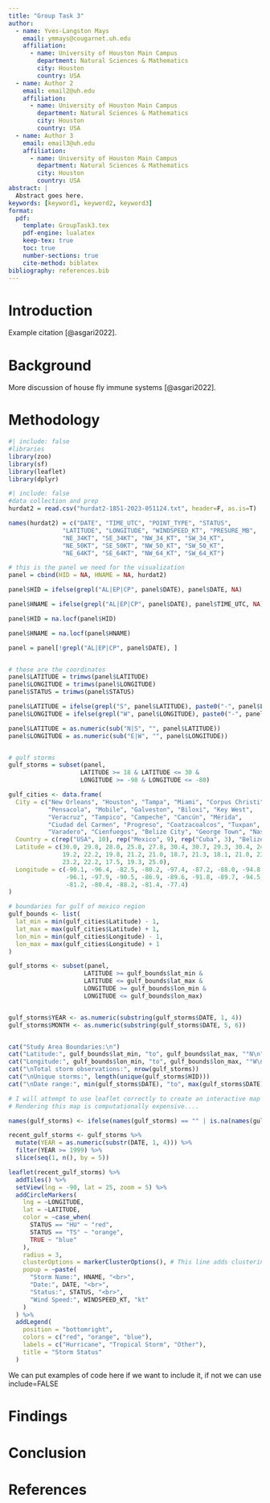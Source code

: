 ```yaml
---
title: "Group Task 3"
author:
  - name: Yves-Langston Mays
    email: ymmays@cougarnet.uh.edu
    affiliation:
      - name: University of Houston Main Campus
        department: Natural Sciences & Mathematics
        city: Houston
        country: USA
  - name: Author 2
    email: email2@uh.edu
    affiliation:
      - name: University of Houston Main Campus
        department: Natural Sciences & Mathematics
        city: Houston
        country: USA
  - name: Author 3
    email: email3@uh.edu
    affiliation:
      - name: University of Houston Main Campus
        department: Natural Sciences & Mathematics
        city: Houston
        country: USA
abstract: |
  Abstract goes here. 
keywords: [keyword1, keyword2, keyword3]
format:
  pdf:
    template: GroupTask3.tex
    pdf-engine: lualatex
    keep-tex: true
    toc: true
    number-sections: true
    cite-method: biblatex
bibliography: references.bib
---
```


\newpage

# Introduction

Example citation [@asgari2022].

\newpage

# Background

More discussion of house fly immune systems [@asgari2022].

\newpage

# Methodology

```r
#| include: false
#libraries
library(zoo)
library(sf)
library(leaflet)
library(dplyr)
```

```r
#| include: false
#data collection and prep
hurdat2 = read.csv("hurdat2-1851-2023-051124.txt", header=F, as.is=T)

names(hurdat2) = c("DATE", "TIME_UTC", "POINT_TYPE", "STATUS", 
               "LATITUDE", "LONGITUDE", "WINDSPEED_KT", "PRESURE_MB", 
               "NE_34KT", "SE_34KT", "NW_34_KT", "SW_34_KT",
               "NE_50KT", "SE_50KT", "NW_50_KT", "SW_50_KT",
               "NE_64KT", "SE_64KT", "NW_64_KT", "SW_64_KT")

# this is the panel we need for the visualization
panel = cbind(HID = NA, HNAME = NA, hurdat2)

panel$HID = ifelse(grepl("AL|EP|CP", panel$DATE), panel$DATE, NA)

panel$HNAME = ifelse(grepl("AL|EP|CP", panel$DATE), panel$TIME_UTC, NA)

panel$HID = na.locf(panel$HID)

panel$HNAME = na.locf(panel$HNAME)

panel = panel[!grepl("AL|EP|CP", panel$DATE), ]


# these are the coordinates
panel$LATITUDE = trimws(panel$LATITUDE)
panel$LONGITUDE = trimws(panel$LONGITUDE)
panel$STATUS = trimws(panel$STATUS)

panel$LATITUDE = ifelse(grepl("S", panel$LATITUDE), paste0("-", panel$LATITUDE), panel$LATITUDE)
panel$LONGITUDE = ifelse(grepl("W", panel$LONGITUDE), paste0("-", panel$LONGITUDE), panel$LONGITUDE)

panel$LATITUDE = as.numeric(sub("N|S", "", panel$LATITUDE))
panel$LONGITUDE = as.numeric(sub("E|W", "", panel$LONGITUDE))


# gulf storms
gulf_storms = subset(panel, 
                    LATITUDE >= 18 & LATITUDE <= 30 & 
                    LONGITUDE >= -98 & LONGITUDE <= -80)

```



```r
gulf_cities <- data.frame(
  City = c("New Orleans", "Houston", "Tampa", "Miami", "Corpus Christi", 
           "Pensacola", "Mobile", "Galveston", "Biloxi", "Key West",
           "Veracruz", "Tampico", "Campeche", "Cancún", "Mérida",
           "Ciudad del Carmen", "Progreso", "Coatzacoalcos", "Tuxpan", "Havana",
           "Varadero", "Cienfuegos", "Belize City", "George Town", "Nassau"),
  Country = c(rep("USA", 10), rep("Mexico", 9), rep("Cuba", 3), "Belize", "Cayman Islands", "Bahamas"),
  Latitude = c(30.0, 29.8, 28.0, 25.8, 27.8, 30.4, 30.7, 29.3, 30.4, 24.6,
               19.2, 22.2, 19.8, 21.2, 21.0, 18.7, 21.3, 18.1, 21.0, 23.1,
               23.2, 22.2, 17.5, 19.3, 25.0),
  Longitude = c(-90.1, -96.4, -82.5, -80.2, -97.4, -87.2, -88.0, -94.8, -88.9, -81.8,
                -96.1, -97.9, -90.5, -86.9, -89.6, -91.8, -89.7, -94.5, -97.4, -82.4,
                -81.2, -80.4, -88.2, -81.4, -77.4)
)

# boundaries for gulf of mexico region
gulf_bounds <- list(
  lat_min = min(gulf_cities$Latitude) - 1,  
  lat_max = max(gulf_cities$Latitude) + 1,
  lon_min = min(gulf_cities$Longitude) - 1,
  lon_max = max(gulf_cities$Longitude) + 1
)

gulf_storms <- subset(panel, 
                     LATITUDE >= gulf_bounds$lat_min & 
                     LATITUDE <= gulf_bounds$lat_max & 
                     LONGITUDE >= gulf_bounds$lon_min & 
                     LONGITUDE <= gulf_bounds$lon_max)


gulf_storms$YEAR <- as.numeric(substring(gulf_storms$DATE, 1, 4))
gulf_storms$MONTH <- as.numeric(substring(gulf_storms$DATE, 5, 6))


cat("Study Area Boundaries:\n")
cat("Latitude:", gulf_bounds$lat_min, "to", gulf_bounds$lat_max, "°N\n")
cat("Longitude:", gulf_bounds$lon_min, "to", gulf_bounds$lon_max, "°W\n")
cat("\nTotal storm observations:", nrow(gulf_storms))
cat("\nUnique storms:", length(unique(gulf_storms$HID)))
cat("\nDate range:", min(gulf_storms$DATE), "to", max(gulf_storms$DATE))

```


```r
# I will attempt to use leaflet correctly to create an interactive map
# Rendering this map is computationally expensive....

names(gulf_storms) <- ifelse(names(gulf_storms) == "" | is.na(names(gulf_storms)), paste0("V", seq_along(names(gulf_storms))), names(gulf_storms))

recent_gulf_storms <- gulf_storms %>%
  mutate(YEAR = as.numeric(substr(DATE, 1, 4))) %>%
  filter(YEAR >= 1999) %>%
  slice(seq(1, n(), by = 5))

leaflet(recent_gulf_storms) %>%
  addTiles() %>%
  setView(lng = -90, lat = 25, zoom = 5) %>%
  addCircleMarkers(
    lng = ~LONGITUDE,
    lat = ~LATITUDE,
    color = ~case_when(
      STATUS == "HU" ~ "red",
      STATUS == "TS" ~ "orange",
      TRUE ~ "blue"
    ),
    radius = 3,
    clusterOptions = markerClusterOptions(), # This line adds clustering to the points
    popup = ~paste(
      "Storm Name:", HNAME, "<br>",
      "Date:", DATE, "<br>",
      "Status:", STATUS, "<br>",
      "Wind Speed:", WINDSPEED_KT, "kt"
    )
  ) %>%
  addLegend(
    position = "bottomright",
    colors = c("red", "orange", "blue"),
    labels = c("Hurricane", "Tropical Storm", "Other"),
    title = "Storm Status"
  )


```
We can put examples of code here if we want to include it, if not we can use include=FALSE


\newpage

# Findings

\newpage

# Conclusion

\newpage

# References {.unnumbered}

::: {#refs}
:::
